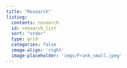 ```yaml
---
title: "Research"
listing:
  contents: research
  id: research_list
  sort: "order"
  type: grid
  categories: false
  image-align: 'right'
  image-placeholder: 'imgs/Frank_small.jpeg'
---
```


